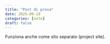 ```yaml
---
title: "Post di prova"
date: 2025-09-19
categories: [note]
draft: false
---
```


Funziona anche come sito separato (project site).

